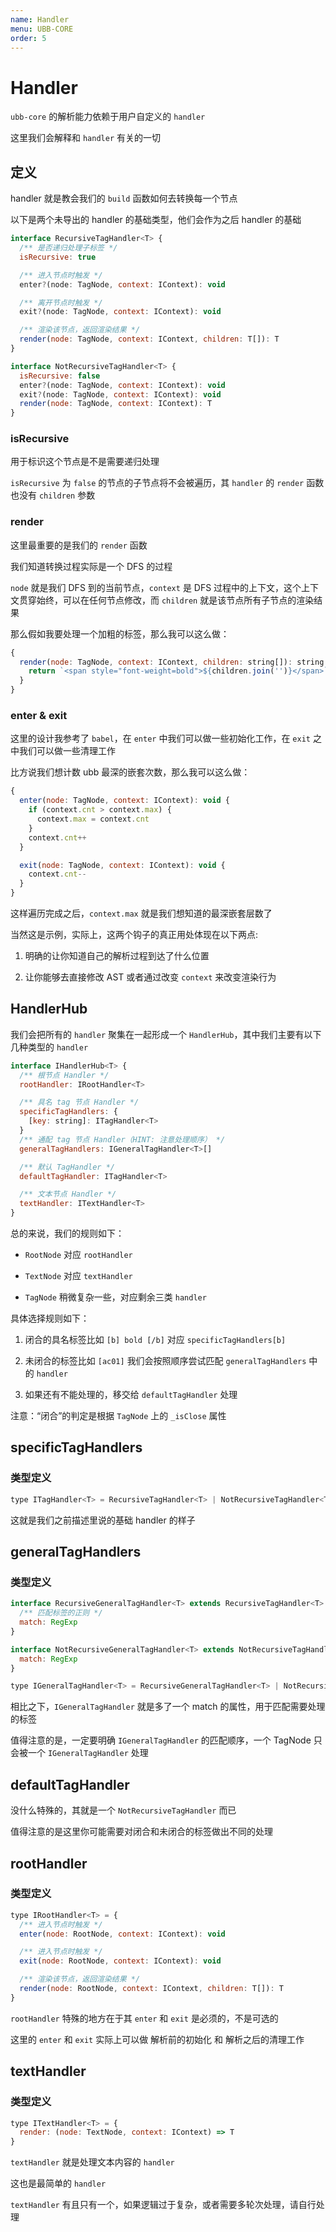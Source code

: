 ```yaml
---
name: Handler
menu: UBB-CORE
order: 5
---
```



# Handler

`ubb-core` 的解析能力依赖于用户自定义的 `handler`

这里我们会解释和 `handler` 有关的一切


## 定义

handler 就是教会我们的 `build` 函数如何去转换每一个节点

以下是两个未导出的 handler 的基础类型，他们会作为之后 handler 的基础

```js
interface RecursiveTagHandler<T> {
  /** 是否递归处理子标签 */
  isRecursive: true

  /** 进入节点时触发 */
  enter?(node: TagNode, context: IContext): void

  /** 离开节点时触发 */
  exit?(node: TagNode, context: IContext): void

  /** 渲染该节点，返回渲染结果 */
  render(node: TagNode, context: IContext, children: T[]): T
}

interface NotRecursiveTagHandler<T> {
  isRecursive: false
  enter?(node: TagNode, context: IContext): void
  exit?(node: TagNode, context: IContext): void
  render(node: TagNode, context: IContext): T
}
```


### isRecursive

用于标识这个节点是不是需要递归处理

`isRecursive` 为 `false` 的节点的子节点将不会被遍历，其 `handler` 的 `render` 函数也没有 `children` 参数


### render

这里最重要的是我们的 `render` 函数

我们知道转换过程实际是一个 DFS 的过程

`node` 就是我们 DFS 到的当前节点，`context` 是 DFS 过程中的上下文，这个上下文贯穿始终，可以在任何节点修改，而 `children` 就是该节点所有子节点的渲染结果

那么假如我要处理一个加粗的标签，那么我可以这么做：

```js
{
  render(node: TagNode, context: IContext, children: string[]): string {
    return `<span style="font-weight=bold">${children.join('')}</span>`
  }
}
```


### enter & exit

这里的设计我参考了 `babel`，在 `enter` 中我们可以做一些初始化工作，在 `exit` 之中我们可以做一些清理工作

比方说我们想计数 ubb 最深的嵌套次数，那么我可以这么做：

```js
{
  enter(node: TagNode, context: IContext): void {
    if (context.cnt > context.max) {
      context.max = context.cnt
    }
    context.cnt++
  }

  exit(node: TagNode, context: IContext): void {
    context.cnt--
  }
}
```

这样遍历完成之后，`context.max` 就是我们想知道的最深嵌套层数了

当然这是示例，实际上，这两个钩子的真正用处体现在以下两点:

1. 明确的让你知道自己的解析过程到达了什么位置

2. 让你能够去直接修改 AST 或者通过改变 `context` 来改变渲染行为


## HandlerHub

我们会把所有的 `handler` 聚集在一起形成一个 `HandlerHub`，其中我们主要有以下几种类型的 `handler`

```js
interface IHandlerHub<T> {
  /** 根节点 Handler */
  rootHandler: IRootHandler<T>

  /** 具名 tag 节点 Handler */
  specificTagHandlers: {
    [key: string]: ITagHandler<T>
  }
  /** 通配 tag 节点 Handler（HINT: 注意处理顺序） */
  generalTagHandlers: IGeneralTagHandler<T>[]

  /** 默认 TagHandler */
  defaultTagHandler: ITagHandler<T>

  /** 文本节点 Handler */
  textHandler: ITextHandler<T>
}
```

总的来说，我们的规则如下：

- `RootNode` 对应 `rootHandler`

- `TextNode` 对应 `textHandler`

- `TagNode` 稍微复杂一些，对应剩余三类 `handler`

具体选择规则如下：

1. 闭合的具名标签比如 `[b] bold [/b]` 对应 `specificTagHandlers[b]`

2. 未闭合的标签比如 `[ac01]` 我们会按照顺序尝试匹配 `generalTagHandlers` 中的 `handler`

3. 如果还有不能处理的，移交给 `defaultTagHandler` 处理

注意：“闭合”的判定是根据 `TagNode` 上的 `_isClose` 属性


## specificTagHandlers


### 类型定义

```js
type ITagHandler<T> = RecursiveTagHandler<T> | NotRecursiveTagHandler<T>
```

这就是我们之前描述里说的基础 handler 的样子



## generalTagHandlers

### 类型定义

```js
interface RecursiveGeneralTagHandler<T> extends RecursiveTagHandler<T> {
  /** 匹配标签的正则 */
  match: RegExp
}

interface NotRecursiveGeneralTagHandler<T> extends NotRecursiveTagHandler<T> {
  match: RegExp
}

type IGeneralTagHandler<T> = RecursiveGeneralTagHandler<T> | NotRecursiveGeneralTagHandler<T>
```

相比之下，`IGeneralTagHandler` 就是多了一个 match 的属性，用于匹配需要处理的标签

值得注意的是，一定要明确 `IGeneralTagHandler` 的匹配顺序，一个 TagNode 只会被一个 `IGeneralTagHandler` 处理



## defaultTagHandler


没什么特殊的，其就是一个 `NotRecursiveTagHandler` 而已

值得注意的是这里你可能需要对闭合和未闭合的标签做出不同的处理



## rootHandler

### 类型定义

```js
type IRootHandler<T> = {
  /** 进入节点时触发 */
  enter(node: RootNode, context: IContext): void

  /** 进入节点时触发 */
  exit(node: RootNode, context: IContext): void

  /** 渲染该节点，返回渲染结果 */
  render(node: RootNode, context: IContext, children: T[]): T
}
```

`rootHandler` 特殊的地方在于其 `enter` 和 `exit` 是必须的，不是可选的

这里的 `enter` 和 `exit` 实际上可以做 解析前的初始化 和 解析之后的清理工作


## textHandler

### 类型定义

```js
type ITextHandler<T> = {
  render: (node: TextNode, context: IContext) => T
}
```
`textHandler` 就是处理文本内容的 `handler`

这也是最简单的 `handler`

`textHandler` 有且只有一个，如果逻辑过于复杂，或者需要多轮次处理，请自行处理
